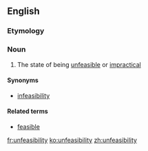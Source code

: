 ==English==

===Etymology===
{{prefix|un|feasibility|lang=en}}

===Noun===
{{en-noun|unfeasibilities}}
# The state of being [[unfeasible]] or [[impractical]]

====Synonyms====
*[[infeasibility]]

====Related terms====
*[[feasible]]

[[fr:unfeasibility]]
[[ko:unfeasibility]]
[[zh:unfeasibility]]